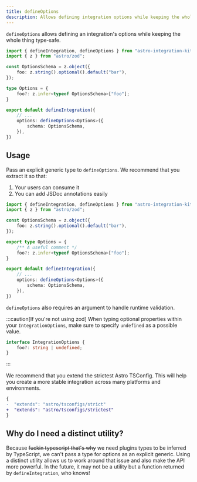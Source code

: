 ```yaml
---
title: defineOptions
description: Allows defining integration options while keeping the whole thing type-safe.
---
```


`defineOptions` allows defining an integration's options while keeping the whole thing type-safe.

```ts title="my-integration/index.ts" "defineOptions" ins={2,4-6,8-10,14-16}
import { defineIntegration, defineOptions } from "astro-integration-kit";
import { z } from "astro/zod";

const OptionsSchema = z.object({
    foo: z.string().optional().default("bar"),
});

type Options = {
    foo?: z.infer<typeof OptionsSchema>["foo"];
}

export default defineIntegration({
    // ...
    options: defineOptions<Options>({
        schema: OptionsSchema,
    }),
})
```

## Usage

Pass an explicit generic type to `defineOptions`. We recommend that you extract it so that:

1. Your users can consume it
2. You can add JSDoc annotations easily

```ts title="my-integration/index.ts"
import { defineIntegration, defineOptions } from "astro-integration-kit";
import { z } from "astro/zod";

const OptionsSchema = z.object({
    foo: z.string().optional().default("bar"),
});

export type Options = {
    /** A useful comment */
    foo?: z.infer<typeof OptionsSchema>["foo"];
}

export default defineIntegration({
    // ...
    options: defineOptions<Options>({
        schema: OptionsSchema,
    }),
})
```

`defineOptions` also requires an argument to handle runtime validation.

:::caution[If you're not using zod]
When typing optional properties within your `IntegrationOptions`, make sure to specify `undefined` as a possible value.

```ts "undefined"
interface IntegrationOptions {
    foo?: string | undefined;
}
```
:::

We recommend that you extend the strictest Astro TSConfig. This will help you create a more stable
integration across many platforms and environments.

```diff lang="json"
{
-  "extends": "astro/tsconfigs/strict"
+  "extends": "astro/tsconfigs/strictest"
}
```

## Why do I need a distinct utility?

Because ~~fuckin typescript that's why~~ we need plugins types to be inferred by TypeScript, we can't pass a type for
options as an explicit generic. Using a distinct utility allows us to work around that
issue and also make the API more powerful. In the future, it may not be a utility but a
function returned by `defineIntegration`, who knows!
